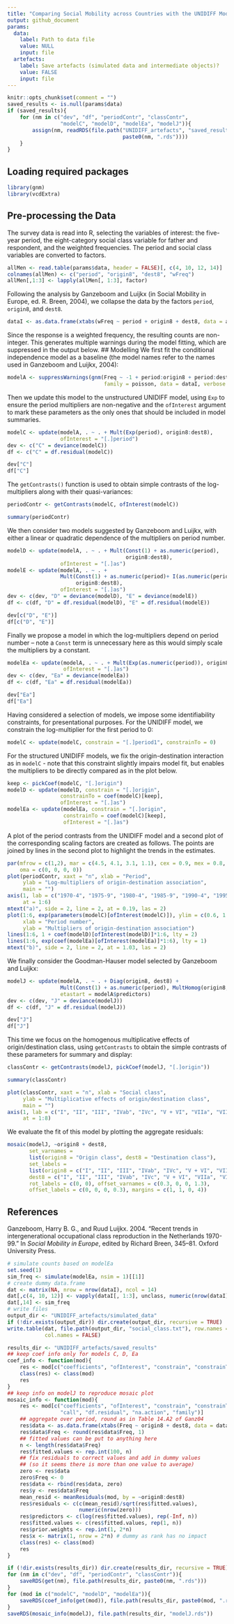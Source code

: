 ```yaml
---
title: "Comparing Social Mobility across Countries with the UNIDIFF Model"
output: github_document
params:
  data: 
    label: Path to data file
    value: NULL
    input: file
  artefacts: 
    label: Save artefacts (simulated data and intermediate objects)?
    value: FALSE
    input: file
---
```


```r
knitr::opts_chunk$set(comment = "")
saved_results <- is.null(params$data)
if (saved_results){
    for (nm in c("dev", "df", "periodContr", "classContr",
                 "modelC", "modelD", "modelEa", "modelJ")){
        assign(nm, readRDS(file.path("UNIDIFF_artefacts", "saved_results",
                                     paste0(nm, ".rds"))))
    }
}
```

## Loading required packages

```r
library(gnm)
library(vcdExtra)
```

## Pre-processing the Data

The survey data is read into R, selecting the variables of interest: the five-year period, the eight-category social class variable for father and respondent, and the weighted frequencies. The period and social class variables are converted to factors.


```r
allMen <- read.table(params$data, header = FALSE)[, c(4, 10, 12, 14)]
colnames(allMen) <- c("period", "origin8", "dest8", "wFreq")
allMen[,1:3] <- lapply(allMen[, 1:3], factor)
```

Following the analysis by Ganzeboom and Luijkx (in Social Mobility in Europe, ed. R. Breen, 2004), we collapse the data by the factors `period`, `origin8`, and `dest8`.

```r
dataI <- as.data.frame(xtabs(wFreq ~ period + origin8 + dest8, data = allMen))
```

Since the response is a weighted frequency, the resulting counts are non-integer. This generates multiple warnings during the model fitting, which are suppressed in the output below.
## Modelling
We first fit the conditional independence model as a baseline (the model names refer to the names used in Ganzeboom and Luijkx, 2004):

```r
modelA <- suppressWarnings(gnm(Freq ~ -1 + period:origin8 + period:dest8,
                               family = poisson, data = dataI, verbose = FALSE))
```

Then we update this model to the unstructured UNIDIFF model, using `Exp` to ensure the period multipliers are non-negative and the `ofInterest` argument to mark these parameters as the only ones that should be included in model summaries.

```r
modelC <- update(modelA, . ~ . + Mult(Exp(period), origin8:dest8),
                 ofInterest = "[.]period")
dev <- c("C" = deviance(modelC))
df <- c("C" = df.residual(modelC))
```
```r
dev["C"]
df["C"]
```

The `getContrasts()` function is used to obtain simple contrasts of the log-multipliers along with their quasi-variances:

```r
periodContr <- getContrasts(modelC, ofInterest(modelC))
```
```r
summary(periodContr)
```

We then consider two models suggested by Ganzeboom and Luijkx, with either a linear or quadratic dependence of the multipliers on period number.

```r
modelD <- update(modelA, . ~ . + Mult(Const(1) + as.numeric(period),
                                      origin8:dest8),
                 ofInterest = "[.]as")
modelE <- update(modelA, . ~ . +
                 Mult(Const(1) + as.numeric(period)+ I(as.numeric(period)^2),
                      origin8:dest8),
                 ofInterest = "[.]as")
dev <- c(dev, "D" = deviance(modelD), "E" = deviance(modelE))
df <- c(df, "D" = df.residual(modelD), "E" = df.residual(modelE))
```
```r
dev[c("D", "E")]
df[c("D", "E")]
```

Finally we propose a model in which the log-multipliers depend on period number -- note a `Const` term is unnecessary here as this would simply scale the multipliers by a constant.

```r
modelEa <- update(modelA, . ~ . + Mult(Exp(as.numeric(period)), origin8:dest8),
                  ofInterest = "[.]as")
dev <- c(dev, "Ea" = deviance(modelEa))
df <- c(df, "Ea" = df.residual(modelEa))
```
```r
dev["Ea"]
df["Ea"]
```

Having considered a selection of models, we impose some identifiability constraints, for presentational purposes. For the UNIDIFF model, we constrain the log-multiplier for the first period to 0:

```r
modelC <- update(modelC, constrain = "[.]period1", constrainTo = 0)
```

For the structured UNIDIFF models, we fix the origin-destination interaction as in `modelC` - note that this constraint slightly impairs model fit, but enables the multipliers to be directly compared as in the plot below.

```r
keep <- pickCoef(modelC, "[.]origin")
modelD <- update(modelD, constrain = "[.]origin",
                 constrainTo = coef(modelC)[keep],
                 ofInterest = "[.]as")
modelEa <- update(modelEa, constrain = "[.]origin",
                  constrainTo = coef(modelC)[keep],
                  ofInterest = "[.]as")
```

A plot of the period contrasts from the UNIDIFF model and a second plot of the corresponding scaling factors are created as follows. The points are joined by lines in the second plot to highlight the trends in the estimates.

```r
par(mfrow = c(1,2), mar = c(4.5, 4.1, 3.1, 1.1), cex = 0.9, mex = 0.8,
    oma = c(0, 0, 0, 0))
plot(periodContr, xaxt = "n", xlab = "Period",
     ylab = "Log-multipliers of origin-destination association",
     main = "")
axis(1, lab = c("1970-4", "1975-9", "1980-4", "1985-9", "1990-4", "1995-9"),
     at = 1:6)
mtext("a)", side = 2, line = 2, at = 0.19, las = 2)
plot(1:6, exp(parameters(modelC)[ofInterest(modelC)]), ylim = c(0.6, 1.0),
     xlab = "Period number",
     ylab = "Multipliers of origin-destination association")
lines(1:6, 1 + coef(modelD)[ofInterest(modelD)]*1:6, lty = 2)
lines(1:6, exp(coef(modelEa)[ofInterest(modelEa)]*1:6), lty = 1)
mtext("b)", side = 2, line = 2, at = 1.03, las = 2)
```

We finally consider the Goodman-Hauser model selected by Ganzeboom and Luijkx:

```r
modelJ <- update(modelA, . ~ . + Diag(origin8, dest8) +
                 Mult(Const(1) + as.numeric(period), MultHomog(origin8, dest8)),
                 etastart = modelA$predictors)
dev <- c(dev, "J" = deviance(modelJ))
df <- c(df, "J" = df.residual(modelJ))
```
```r
dev["J"]
df["J"]
```

This time we focus on the homogenous multiplicative effects of origin/destination class, using `getContrasts` to obtain the simple contrasts of these parameters for summary and display:

```r
classContr <- getContrasts(modelJ, pickCoef(modelJ, "[.]origin"))
```
```r
summary(classContr)

```
```r
plot(classContr, xaxt = "n", xlab = "Social class",
     ylab = "Multiplicative effects of origin/destination class",
     main = "")
axis(1, lab = c("I", "II", "III", "IVab", "IVc", "V + VI", "VIIa", "VIIb"),
     at = 1:8)
```

We evaluate the fit of this model by plotting the aggregate residuals:

```r
mosaic(modelJ, ~origin8 + dest8,
       set_varnames =
       list(origin8 = "Origin class", dest8 = "Destination class"),
       set_labels =
       list(origin8 = c("I", "II", "III", "IVab", "IVc", "V + VI", "VIIa", "VIIb"),
       dest8 = c("I", "II", "III", "IVab", "IVc", "V + VI", "VIIa", "VIIb")),
       rot_labels = c(0, 0), offset_varnames = c(0.3, 0, 0, 1.3),
       offset_labels = c(0, 0, 0, 0.3), margins = c(1, 1, 0, 4))
```

## References
Ganzeboom, Harry B. G., and Ruud Luijkx. 2004. “Recent trends in intergenerational occupational class reproduction in the Netherlands 1970-99.” In *Social Mobility in Europe*, edited by Richard Breen, 345–81. Oxford University Press.

```r
# simulate counts based on modelEa 
set.seed(1)
sim_freq <- simulate(modelEa, nsim = 1)[[1]]
# create dummy data.frame
dat <- matrix(NA, nrow = nrow(dataI), ncol = 14)
dat[,c(4, 10, 12)] <- vapply(dataI[, 1:3], unclass, numeric(nrow(dataI)))
dat[,14] <- sim_freq
# write files
output_dir <- "UNIDIFF_artefacts/simulated_data"
if (!dir.exists(output_dir)) dir.create(output_dir, recursive = TRUE)
write.table(dat, file.path(output_dir, "social_class.txt"), row.names = FALSE,
            col.names = FALSE)

```
```r
results_dir <- "UNIDIFF_artefacts/saved_results"
## keep coef info only for models C, D, Ea
coef_info <- function(mod){
    res <- mod[c("coefficients", "ofInterest", "constrain", "constrainTo")]
    class(res) <- class(mod)
    res
}
## keep info on modelJ to reproduce mosaic plot
mosaic_info <- function(mod){
    res <- mod[c("coefficients", "ofInterest", "constrain", "constrainTo",
                 "call", "df.residual", "na.action", "family")]
    ## aggregate over period, round as in Table 14.A2 of Ganz04
    res$data <- as.data.frame(xtabs(Freq ~ origin8 + dest8, data = dataI))
    res$data$Freq <- round(res$data$Freq, 1)
    ## fitted values can be put to anything here
    n <- length(res$data$Freq)
    res$fitted.values <- rep.int(100, n)
    ## fix residuals to correct values and add in dummy values
    ## (so it seems there is more than one value to average)
    zero <- res$data
    zero$Freq <- 0
    res$data <- rbind(res$data, zero)
    res$y <- res$data$Freq
    mean_resid <- meanResiduals(mod, by = ~origin8:dest8)
    res$residuals <- c(c(mean_resid)/sqrt(res$fitted.values), 
                       numeric(nrow(zero)))
    res$predictors <- c(log(res$fitted.values), rep(-Inf, n))
    res$fitted.values <- c(res$fitted.values, rep(1, n))
    res$prior.weights <- rep.int(1, 2*n)
    res$x <- matrix(1, nrow = 2*n) # dummy as rank has no impact
    class(res) <- class(mod)
    res
}

if (!dir.exists(results_dir)) dir.create(results_dir, recursive = TRUE)
for (nm in c("dev", "df", "periodContr", "classContr")){
    saveRDS(get(nm), file.path(results_dir, paste0(nm, ".rds")))
}
for (mod in c("modelC", "modelD", "modelEa")){
    saveRDS(coef_info(get(mod)), file.path(results_dir, paste0(mod, ".rds")))
}
saveRDS(mosaic_info(modelJ), file.path(results_dir, "modelJ.rds"))
```

